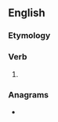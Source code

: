 ==English==

===Etymology===
{{suffix|adore|eth|lang=en}}

===Verb===
{{head|en|verb form}}

# {{en-archaic third-person singular of|adore}}

===Anagrams===
* {{anagrams|en|a=adehort|rhodate}}